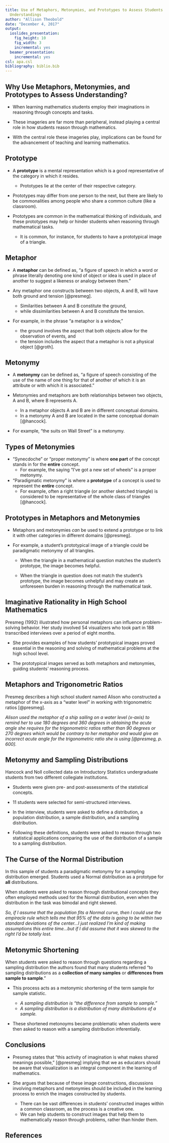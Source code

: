 ```yaml
---
title: Use of Metaphors, Metonymies, and Prototypes to Assess Students' Conceptual
  Understandings
author: "Allison Theobold"
date: "December 4, 2017"
output:
  ioslides_presentation:
    fig_height: 10
    fig_width: 3
    incremental: yes
  beamer_presentation:
    incremental: yes
csl: apa.csl
bibliography: biblio.bib
---
```

                                                                                                                                                                                                                                                                                   
## Why Use Metaphors, Metonymies, and Prototypes to Assess Understanding?  

* When learning mathematics students employ their imaginations in reasoning through concepts and tasks. 

* These imageries are far more than peripheral, instead playing a central role in how students reason through mathematics.  
* With the central role these imageries play, implications can be found for the advancement of teaching and learning mathematics.

## Prototype    

* A __prototype__ is a mental representation which is a good representative of the category in which it resides.   
    + Prototypes lie at the center of their respective category. 
    
* Prototypes may differ from one person to the next, but there are likely to be commonalities among people who share a common culture (like a classroom). 

* Prototypes are common in the mathematical thinking of individuals, and these prototypes may help or hinder students when reasoning through mathematical tasks.  
    + It is common, for instance, for students to have a prototypical image of a triangle. 
    
## Metaphor

* A __metaphor__ can be defined as, "a figure of speech in which a word or phrase literally denoting one kind of object or idea is used in place of another to suggest a likeness or analogy between them."  

* Any metaphor one constructs between two objects, A and B, will have both ground and tension [@presmeg].   
    + Similarities between A and B constitute the ground,   
    + while dissimilarities between A and B constitute the tension.   

* For example, in the phrase "a metaphor is a window,"   
    + the ground involves the aspect that both objects allow for the observation of events, and  
    + the tension includes the aspect that a metaphor is not a physical object [@groth]. 

## Metonymy  

* A __metonymy__ can be defined as, "a figure of speech consisting of the use of the name of one thing for that of another of which it is an attribute or with which it is associated."  

* Metonymies and metaphors are both relationships between two objects, A and B, where B represents A. 
    + In a metaphor objects A and B are in different conceptual domains.  
    + In a metonymy A and B are located in the same conceptual domain [@hancock].   

* For example, "the suits on Wall Street" is a metonymy.     

## Types of Metonymies  

* "Synecdoche" or "proper metonymy"  is where __one part__ of the concept stands in for the __entire__ concept.  
    + For example, the saying "I've got a new set of wheels" is a proper metonymy. 
    
* "Paradigmatic metonymy" is where a __prototype__ of a concept is used to represent the __entire__ concept.  
    + For example, often a right triangle (or another sketched triangle) is considered to be representative of the whole class of triangles [@hancock].   

## Prototypes in Metaphors and Metonymies  

* Metaphors and metonymies *can* be used to extend a prototype or to link it with other categories in different domains [@presmeg]. 

* For example, a student's prototypical image of a triangle could be paradigmatic metonymy of all triangles.  

    + When the triangle in a mathematical question matches the student's prototype, the image becomes helpful.  
    
    + When the triangle in question does not match the student's prototype, the image becomes unhelpful and may create an unforeseen burden in reasoning through the mathematical task.  
    
## Imaginative Rationality in High School Mathematics   

Presmeg (1992) illustrated how personal metaphors can influence problem-solving behavior. Her study involved 54 visualizers who took part in 188 transcribed interviews over a period of eight months. 

* She provides examples of how students' prototypical images proved essential in the reasoning and solving of mathematical problems at the high school level.  

* The prototypical images served as both metaphors and metonymies, guiding students' reasoning process. 

## Metaphors and Trigonometric Ratios 

Presmeg describes a high school student named Alison who constructed a metaphor of the x-axis as a "water level" in
working with trigonometric ratios [@presmeg].  

*Alison used the metaphor of a ship sailing on a water level (x-axis) to remind her to use 180 degrees and 360 degrees in obtaining the acute angle she requires for the trigonometric ratios rather than 90 degrees or 270 degrees which would be contrary to her metaphor and would give an incorrect acute angle for the trigonometric ratio she is using [@presmeg, p. 600].* 

## Metonymy and Sampling Distributions  

Hancock and Noll collected data on Introductory Statistics undergraduate students from two different collegiate institutions.  

* Students were given pre- and post-assessments of the statistical concepts.  

* 11 students were selected for semi-structured interviews.  

* In the interview, students were asked to define a distribution, a population distribution, a sample distribution, and a sampling distribution. 

* Following these definitions, students were asked to reason through two statistical applications comparing the use of the distribution of a sample to a sampling distribution.  

## The Curse of the Normal Distribution  

In this sample of students a paradigmatic metonymy for a sampling distribution emerged. Students used a Normal distribution as a prototype for __all__ distributions.  

When students were asked to reason through distributional concepts they often employed methods used for the Normal distribution, even when the distribution in the task was bimodal and right skewed.    

*So, if I assume that the population fits a Normal curve, then I could use the empiracle rule which tells me that 95% of the data is going to be within two standard deviations of the center...I just realized I'm kind of making assumptions this entire time...but if I did assume that it was skewed to the right I'd be totally lost.* 

## Metonymic Shortening  

When students were asked to reason through questions regarding a sampling distribution the authors found that many students referred "to sampling distributions as a __collection of many samples__ or __differences from sample to sample__." 

* This process acts as a metonymic shortening of the term sample for sample statistic.  

    + *A sampling distribution is "the difference from sample to sample."*  
    + *A sampling distribution is a distribution of many distributions of a sample.*  

* These shortened metonoyms became problematic when students were then asked to reason with a sampling distribution inferentially. 

## Conclusions  

* Presmeg states that "this activity of imagination is what makes shared meanings possible," [@presmeg] implying that we as educators should be aware that visualization is an integral component in the learning of mathematics.  

* She argues that because of these image constructions, discussions involving metaphors and metonymies should be included in the learning process to enrich the images constructed by students. 

    + There can be vast differences in students' constructed images within a common classroom, as the process is a creative one.  
    + We can help students to construct images that help them to mathematically reason through problems, rather than hinder them.  
    

## References  
